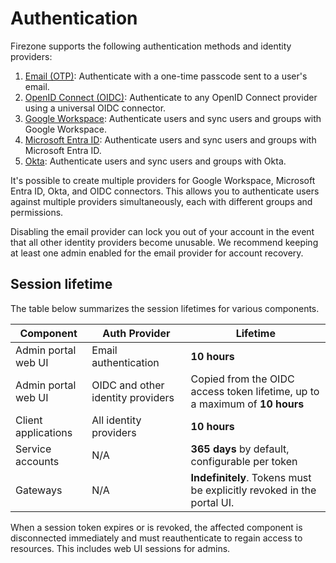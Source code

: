 
# Authentication

Firezone supports the following authentication methods and identity providers:

1. [Email (OTP)](/kb/authenticate/email): Authenticate with a one-time passcode
   sent to a user's email.
1. [OpenID Connect (OIDC)](/kb/authenticate/oidc): Authenticate to any OpenID
   Connect provider using a universal OIDC connector.
1. [Google Workspace](/kb/authenticate/google): Authenticate users and sync
   users and groups with Google Workspace.
1. [Microsoft Entra ID](/kb/authenticate/entra): Authenticate users and sync
   users and groups with Microsoft Entra ID.
1. [Okta](/kb/authenticate/okta): Authenticate users and sync users and groups
   with Okta.

It's possible to create multiple providers for Google Workspace, Microsoft Entra
ID, Okta, and OIDC connectors. This allows you to authenticate users against
multiple providers simultaneously, each with different groups and permissions.

<Alert color="warning">
  Disabling the email provider can lock you out of your account in the event
  that all other identity providers become unusable. We recommend keeping at
  least one admin enabled for the email provider for account recovery.
</Alert>

## Session lifetime

The table below summarizes the session lifetimes for various components.

| Component           | Auth Provider                     | Lifetime                                                                    |
| ------------------- | --------------------------------- | --------------------------------------------------------------------------- |
| Admin portal web UI | Email authentication              | **10 hours**                                                                |
| Admin portal web UI | OIDC and other identity providers | Copied from the OIDC access token lifetime, up to a maximum of **10 hours** |
| Client applications | All identity providers            | **10 hours**                                                                |
| Service accounts    | N/A                               | **365 days** by default, configurable per token                             |
| Gateways            | N/A                               | **Indefinitely**. Tokens must be explicitly revoked in the portal UI.       |

When a session token expires or is revoked, the affected component is
disconnected immediately and must reauthenticate to regain access to resources.
This includes web UI sessions for admins.
